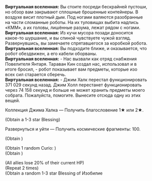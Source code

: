 {{Диалог Начало}}
:'''Виртуальная вселенная:''' Вы стоите посреди бескрайней пустоши, но обзор вам закрывают сплошные брошенные контейнеры. В воздухе висит плотный дым. Под ногами валяются разобранные на части сломанные роботы. На их туловищах выбита надпись «КММ», а их головы, лишённые разума, лежат рядом с ногами.
:'''Виртуальная вселенная:''' Из кучи мусора позади доносится какое-то шуршание, и вы спиной чувствуете чужой взгляд. Развернувшись, вы замечаете спрятавшегося за коробкой робота.
:'''Виртуальная вселенная:''' Вы подходите ближе, и оказывается, что робот обездвижен, а его кабели оборваны.
:'''Виртуальная вселенная:''' - Нас вызвали как отряд снабжения Повелителя Янтаря. Тараван Кин создал нас, использовал и в итоге бросил, - робот показывает вам предметы, которые изо всех сил старается сберечь.
:'''Виртуальная вселенная:''' - Джим Халк перестал функционировать 371 029 секунд назад. Джим Холл перестанет функционировать через 74 158 секунд и больше не может хранить предметы моего собрата. Пожалуйста, помогите. Вынесите отсюда одну из этих вещей.
:{{Диалог|Звезда}} Коллекция Джима Халка &mdash; Получить благословение 1★ или 2★.
:;(Obtain a 1-3 star Blessing)
:{{Диалог|Звезда}} Развернуться и уйти &mdash; Получить космические фрагменты: 100.
:;(Obtain {{Предмет|Космические фрагменты|20|x=100}})
:{{SU Special Dialogue|Сохранение|Сохранить останки Джима Халка|Получить диковину: Действенный эликсир хаоса и 100 космических фрагментов.}}
:;(Obtain 1 random Curio&colon; {{Item|Tonic of Efficacious Chaos|20|type=Curio}})
:;(Obtain {{Предмет|Космические фрагменты|20|x=100}})
:{{SU Special Dialogue|Изобилие|Заплатить, но пусть он снова заработает|Получить 2 шт. случайных благословений Изобилия, при этом все персонажи потеряют НР, равное 20% от их текущего НР.}}
:;(All allies lose 20% of their current HP)
:;(Repeat 2 times)
:;(Obtain a random 1-3 star Blessing of Изобилие
{{Диалог Конец}}